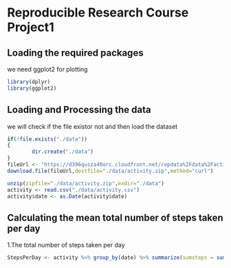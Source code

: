 Reproducible Research Course Project1
=============================================

## Loading the required packages

we need ggplot2 for plotting

```{r results='hide', cache=TRUE, message=FALSE, warning=FALSE}
library(dplyr)
library(ggplot2)
```


## Loading and Processing the data

we will check if the file existor not and then load the dataset

```{r cache=TRUE}
if(!file.exists("./data"))
{
        dir.create("./data")
}
fileUrl <- "https://d396qusza40orc.cloudfront.net/repdata%2Fdata%2Factivity.zip"
download.file(fileUrl,destfile="./data/activity.zip",method="curl")

unzip(zipfile="./data/activity.zip",exdir="./data")
activity <- read.csv("./data/activity.csv")
activity$date <- as.Date(activity$date)
```

## Calculating the mean total number of steps taken per day

1.The total number of steps taken per day

```{r}
StepsPerDay <- activity %>% group_by(date) %>% summarize(sumsteps = sum(steps,na.rm = T))
```

